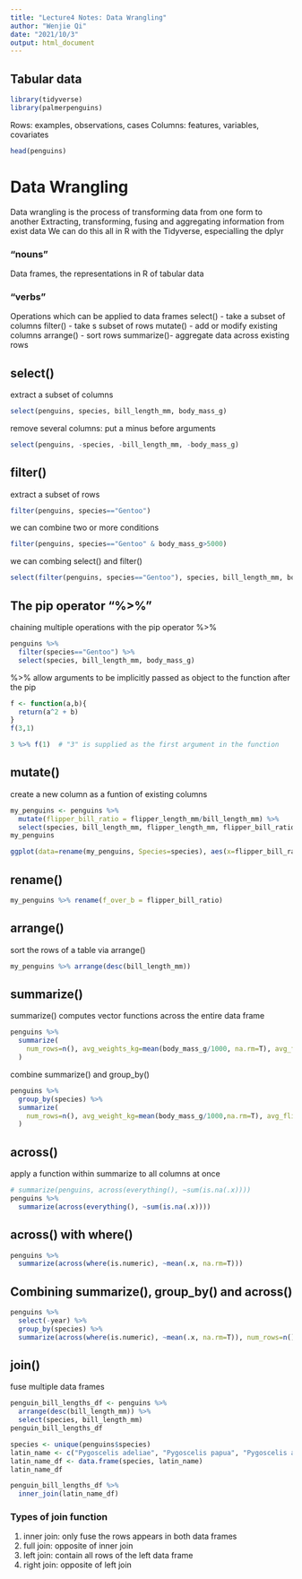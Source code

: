 ```yaml
---
title: "Lecture4 Notes: Data Wrangling"
author: "Wenjie Qi"
date: "2021/10/3"
output: html_document
---
```


## Tabular data

```r
library(tidyverse)
library(palmerpenguins)
```

Rows: examples, observations, cases
Columns: features, variables, covariates
```r
head(penguins)
```

# Data Wrangling
Data wrangling is the process of transforming data from one form to another
Extracting, transforming, fusing and aggregating information from exist data
We can do this all in R with the Tidyverse, especialling the dplyr

### "nouns"
  Data frames, the representations in R of tabular data
  
### "verbs"
  Operations which can be applied to data frames
  select()   - take a subset of columns 
  filter()   - take s subset of rows
  mutate()   - add or modify existing columns
  arrange()  - sort rows
  summarize()- aggregate data across existing rows

## select()
extract a subset of columns
```r
select(penguins, species, bill_length_mm, body_mass_g)
```

remove several columns: put a minus before arguments
```r
select(penguins, -species, -bill_length_mm, -body_mass_g)
```

## filter()
extract a subset of rows
```r
filter(penguins, species=="Gentoo")
```

we can combine two or more conditions
```r
filter(penguins, species=="Gentoo" & body_mass_g>5000)
```
  
we can combing select() and filter()
```r
select(filter(penguins, species=="Gentoo"), species, bill_length_mm, body_mass_g)
```


## The pip operator "%>%"
chaining multiple operations with the pip operator %>%
```r
penguins %>%
  filter(species=="Gentoo") %>%
  select(species, bill_length_mm, body_mass_g)
```

%>% allow arguments to be implicitly passed as object to the function after the pip
```r
f <- function(a,b){
  return(a^2 + b)
}
f(3,1)
```

```r
3 %>% f(1)  # "3" is supplied as the first argument in the function
```

## mutate()
create a new column as a funtion of existing columns
```r
my_penguins <- penguins %>%
  mutate(flipper_bill_ratio = flipper_length_mm/bill_length_mm) %>%
  select(species, bill_length_mm, flipper_length_mm, flipper_bill_ratio)
my_penguins
```

```r
ggplot(data=rename(my_penguins, Species=species), aes(x=flipper_bill_ratio, y=Species, fill=Species)) + geom_violin() + theme_bw() + xlab("Flipper bill ratio")
```


## rename()
```r
my_penguins %>% rename(f_over_b = flipper_bill_ratio)
```


## arrange()
sort the rows of a table via arrange()
```r
my_penguins %>% arrange(desc(bill_length_mm))
```

  
## summarize()
summarize() computes vector functions across the entire data frame
```r
penguins %>%
  summarize(
    num_rows=n(), avg_weights_kg=mean(body_mass_g/1000, na.rm=T), avg_flipper_bill_ratio=mean(flipper_length_mm/bill_length_mm, na.rm=T)
  )
```

combine summarize() and group_by()
```r
penguins %>%
  group_by(species) %>%
  summarize(
    num_rows=n(), avg_weight_kg=mean(body_mass_g/1000,na.rm=T), avg_flipper_bill_ratio=mean(flipper_length_mm/bill_length_mm,na.rm=T)
  )
```


## across()
apply a function within summarize to all columns at once
```r
# summarize(penguins, across(everything(), ~sum(is.na(.x))))
penguins %>% 
  summarize(across(everything(), ~sum(is.na(.x))))
```


## across() with where()
```r
penguins %>%
  summarize(across(where(is.numeric), ~mean(.x, na.rm=T)))
```


## Combining summarize(), group_by() and across()
```r
penguins %>%
  select(-year) %>%
  group_by(species) %>%
  summarize(across(where(is.numeric), ~mean(.x, na.rm=T)), num_rows=n())
```


## join()
fuse multiple data frames
```r
penguin_bill_lengths_df <- penguins %>%
  arrange(desc(bill_length_mm)) %>%
  select(species, bill_length_mm)
penguin_bill_lengths_df
```

```r
species <- unique(penguins$species)
latin_name <- c("Pygoscelis adeliae", "Pygoscelis papua", "Pygoscelis antarcticus")
latin_name_df <- data.frame(species, latin_name)
latin_name_df
```

```r
penguin_bill_lengths_df %>%
  inner_join(latin_name_df)
```


###  Types of join function
1.    inner join: only fuse the rows appears in both data frames
2.    full join: opposite of inner join
3.    left join: contain all rows of the left data frame
4.    right join: opposite of left join




